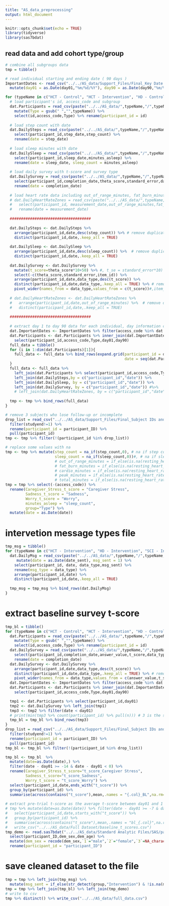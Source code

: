 ```yaml
---
title: "AS_data_preprocessing"
output: html_document
---
```


```r
knitr::opts_chunk$set(echo = TRUE)
library(tidyverse)
library(sas7bdat)
```



## read data and add cohort type/group
```r
# combine all subgroups data
tmp = tibble()

# read individual starting and ending date ( 90 days )
ImportantDates <- read_csv("../../AS_data/Support_Files/Final_Key Date.csv") %>%
  mutate(day01 = as.Date(day01,"%m/%d/%Y"), day90 = as.Date(day90,"%m/%d/%Y"))

for (typeName in c("HCT - Control", "HCT - Intervention", "HD - Control", "HD - Intervention", "SCI - Control", "SCI - Intervention")){
  # load participant's id, access_code and subgroup
  dat.Participants = read_csv(paste("../../AS_data/",typeName,"/",typeName,"%2Fparticipants.csv",sep = "")) %>% 
    mutate(Type = gsub(" ","",typeName)) %>% 
    select(id,access_code,Type) %>% rename(participant_id = id)
  
  # load step count with date
  dat.DailySteps = read_csv(paste("../../AS_data/",typeName,"/",typeName,"%2Ffitbit_daily_steps.csv",sep = "")) %>% 
    select(participant_id,step_date,step_count) %>% 
    rename(date = step_date)
  
  # load sleep minutes with date
  dat.DailySleep = read_csv(paste("../../AS_data/",typeName,"/",typeName,"%2Ffitbit_daily_sleep.csv",sep = "")) %>% 
    select(participant_id,sleep_date,minutes_asleep) %>% 
    rename(date = sleep_date, sleep_count = minutes_asleep)
  
  # load daily survey with t-score and survey type
  dat.DailySurvey = read_csv(paste("../../AS_data/",typeName,"/",typeName,"%2Fdaily_surveys.csv",sep = "")) %>% 
    select(participant_id,completion_date,theta_score,standard_error,data_type,item_id) %>%
    rename(date = completion_date)
  
  # load heart rate data including out_of_range_minutes, fat_burn_minutes, cardio_minutes, peak_minutes and resting_heart_rate
  # dat.DailyHeartRateZones = read_csv(paste("../../AS_data/",typeName,"/",typeName,"%2Ffitbit_heart_rate_zones.csv",sep = "")) %>%
  #   select(participant_id, measurement_date,out_of_range_minutes,fat_burn_minutes,cardio_minutes,peak_minutes,total_minutes,resting_heart_rate) %>%
  #   rename(date = measurement_date)
  
  ####################################
  
  dat.DailySteps <- dat.DailySteps %>% 
    arrange(participant_id,date,desc(step_count)) %>% # remove duplicate and choose the lager daily step count if there exists duplicates
    distinct(participant_id,date,.keep_all = TRUE)
  
  dat.DailySleep <- dat.DailySleep %>% 
    arrange(participant_id,date,desc(sleep_count)) %>%  # remove duplicate and choose the lager daily sleep minutes if there exists duplicates
    distinct(participant_id,date,.keep_all = TRUE) 
  
  dat.DailySurvey <- dat.DailySurvey %>% 
    mutate(t_score=theta_score*10+50) %>% #, t_se = standard_error*10) %>%
    select(-c(theta_score,standard_error,item_id)) %>% 
    arrange(participant_id,date,data_type,desc(t_score)) %>% 
    distinct(participant_id,date,data_type,.keep_all = TRUE) %>% # remove duplicate and choose the lager t-score if there exists duplicates
    pivot_wider(names_from = data_type,values_from = c(t_score))#,item_id,t_se))  # long format to wide format
  
  # dat.DailyHeartRateZones <- dat.DailyHeartRateZones %>%
  #   arrange(participant_id,date,out_of_range_minutes) %>%  # remove duplicate and replace it with larger out_of_range_minutes
  #   distinct(participant_id,date,.keep_all = TRUE)
  
  ####################################
  
  # extract day 1 to day 90 data for each individual, day information comes from Final_Key Date.csv
  dat.ImportantDates <- ImportantDates %>% filter(access_code %in% dat.Participants$access_code)
  dat.Participants <- dat.Participants %>% inner_join(dat.ImportantDates,by = "access_code") %>%
    select(participant_id,access_code,Type,day01,day90)
  full_data = tibble()
  for (i in 1:dim(dat.Participants)[1]){
    full_data <- full_data %>% bind_rows(expand.grid(participant_id = dat.Participants$participant_id[i], 
                                                     date = seq(dat.Participants$day01[i],dat.Participants$day90[i],by = 1),stringsAsFactors = FALSE))
  }
  full_data <- full_data %>% 
    left_join(dat.Participants %>% select(participant_id,access_code,Type),by = "participant_id") %>% 
    left_join(dat.DailySteps,by = c("participant_id","date")) %>%
    left_join(dat.DailySleep, by = c("participant_id","date")) %>%
    left_join(dat.DailySurvey, by = c("participant_id","date")) #%>%
    # left_join(dat.DailyHeartRateZones, by = c("participant_id","date"))
  
  tmp <- tmp %>% bind_rows(full_data)
}

# remove 3 subjects who lose follow-up or incomplete
drop_list = read_csv("../../AS_data/Support_Files/Final_Subject IDs and disposition.csv") %>% 
  filter(studyend!=1) %>% 
  rename(participant_id = participant_ID) %>%
  pull(participant_id)
tmp <- tmp %>% filter(!(participant_id %in% drop_list))

# replace some values with na
tmp <- tmp %>% mutate(step_count = na_if(step_count,0), # na if step count == 0
                      sleep_count = na_if(sleep_count,0))#, # na if sleep minutes == 0
                      # out_of_range_minutes = if_else(is.na(resting_heart_rate),NA_real_,out_of_range_minutes),
                      # fat_burn_minutes = if_else(is.na(resting_heart_rate),NA_real_,fat_burn_minutes),
                      # cardio_minutes = if_else(is.na(resting_heart_rate),NA_real_,cardio_minutes),
                      # peak_minutes = if_else(is.na(resting_heart_rate),NA_real_,peak_minutes),
                      # total_minutes = if_else(is.na(resting_heart_rate),NA_real_,total_minutes))
tmp = tmp %>% select(-(access_code)) %>%
  rename(Caregiver_Stress_t_score = "Caregiver Stress",
         Sadness_t_score = "Sadness",
         Worry_t_score = "Worry",
         minutes_asleep = "sleep_count",
         group="Type") %>%
  mutate(date = as.Date(date))
```

# intervetion message types file
```r
tmp_msg = tibble()
for (typeName in c("HCT - Intervention", "HD - Intervention", "SCI - Intervention")){
  dat.DailyMsg = read_csv(paste("../../AS_data/",typeName,"/",typeName,"%2Finterventions_sent.csv",sep = "")) %>% 
     mutate(date = as.Date(date_sent), msg_sent = 1) %>%
    select(participant_id, date, data_type,msg_sent) %>%
    rename(msg_type = data_type) %>% 
    arrange(participant_id,date) %>% 
    distinct(participant_id,date,.keep_all = TRUE)
    
  tmp_msg = tmp_msg %>% bind_rows(dat.DailyMsg)
}
```

# extract baseline survey t-score
```r
tmp_bl = tibble()
for (typeName in c("HCT - Control", "HCT - Intervention", "HD - Control", "HD - Intervention", "SCI - Control", "SCI - Intervention")){
  dat.Participants = read_csv(paste("../../AS_data/",typeName,"/",typeName,"%2Fparticipants.csv",sep = "")) %>%
    mutate(Type = gsub(" ","",typeName)) %>%
    select(id,access_code,Type) %>% rename(participant_id = id)
  dat.DailySurvey = read_csv(paste("../../AS_data/",typeName,"/",typeName,"%2Fdaily_surveys.csv",sep = "")) %>%
    select(participant_id,completion_date,answer_value,t_score,data_type) %>%
    rename(date = completion_date)
  dat.DailySurvey <- dat.DailySurvey %>%
    arrange(participant_id,date,data_type,desc(t_score)) %>%
    distinct(participant_id,date,data_type,.keep_all = TRUE) %>% # remove duplicate
    pivot_wider(names_from = data_type,values_from = c(answer_value,t_score))  # long format to wide format
  dat.ImportantDates <- ImportantDates %>% filter(access_code %in% dat.Participants$access_code)
  dat.Participants <- dat.Participants %>% inner_join(dat.ImportantDates,by = "access_code") %>%
    select(participant_id,access_code,Type,day01,day90)

  tmp1 <- dat.Participants %>% select(participant_id,day01)
  tmp2 <- dat.DailySurvey %>% left_join(tmp1)
  tmp3 <- tmp2 %>% filter(date < day01)
  # print(min(tmp3 %>% count(participant_id) %>% pull(n))) # 3 is the smallest
  tmp_bl = tmp_bl %>% bind_rows(tmp3)
}
drop_list = read_csv("../../AS_data/Support_Files/Final_Subject IDs and disposition.csv") %>%
  filter(studyend!=1) %>%
  rename(participant_id = participant_ID) %>%
  pull(participant_id)
tmp_bl <- tmp_bl %>% filter(!(participant_id %in% drop_list))

tmp_bl <- tmp_bl  %>%
  mutate(date=as.Date(date),) %>% 
  filter(date - day01 >= -14 & date - day01 < 0) %>%
  rename(Caregiver_Stress_t_score="t_score_Caregiver Stress",
         Sadness_t_score="t_score_Sadness",
         Worry_t_score = "t_score_Worry") %>% 
  select(participant_id,date,ends_with("t_score")) %>%
  group_by(participant_id) %>%
  summarise(across(contains("t_score"),mean,.names = "{.col}_BL",na.rm=TRUE))
  
# extract pre-trial t-score as the average t-score between day01 and 1 week before day01
# tmp %>% mutate(date=as.Date(date)) %>% filter(date - day01 >= -7 & date - day01 < 0) %>%
#   select(participant_id,date,starts_with("t_score")) %>%
#   group_by(participant_id) %>%
#   summarise(across(contains("t_score"),mean,.names = "bl_{.col}",na.rm=TRUE)) %>%
#   write_csv("../../AS_data/Full Dataset/baseline_t_scores.csv")
tmp_demo <- read.sas7bdat("../../AS_data/Standard Analytic Files/SAS/participant.sas7bdat") %>%
  select(participant_ID,dem_sex,dem_age) %>%
  mutate(dem_sex = recode(dem_sex,`1`="male",`2`="female",`3`=NA_character_)) %>%
  rename(participant_id = "participant_ID")

```

# save cleaned dataset to the file
```r
tmp = tmp %>% left_join(tmp_msg) %>% 
  mutate(msg_sent = if_else(str_detect(group,"Intervention") & !is.na(msg_sent), msg_sent, 0))
tmp = tmp %>% left_join(tmp_bl) %>% left_join(tmp_demo)
# write to csv
tmp %>% distinct() %>% write_csv("../../AS_data/full_data.csv")
```












